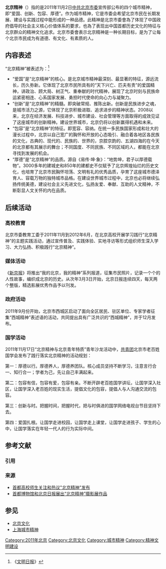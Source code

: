 {{Multiple issues|
{{Copyedit|time=2012-01-03T06:20:45+00:00}}
{{Tone|time=2022-06-24T06:47:38+00:00}}
}}
'''北京精神'''（{{lang-en|'''Beijing Spirit'''}}）指的是2011年11月2日[[中共北京市委|中共北京市委]]宣传部公布的四个城市精神，即“爱国、创新、包容、厚德”。作为城市精神，它是市委会希望北京市民在长期发展、建设与实践过程中能形成的一种品德。此精神是北京市委會為了体现了中国政府倡导的社会主义核心价值体系的要求，也為了表现出中国首都历史文化的特征与北京群众的精神文化追求。北京市委會表示北京精神是一种长期目标，是为了让每个北京市民成为有道德、有文化、有素质的人。

== 内容表述 ==
“北京精神”被表述为：<ref>《[[文明日报|文明日报]]》</ref>
* “爱国”是“北京精神”的核心。是北京城市精神最深刻、最显著的特征，源远流长，历久弥新。它体现了北京市民所具有的“天下兴亡、匹夫有责”的爱国精神，讲政治、顾大局、树正气、重奉献的时代精神，展现了北京时刻与民族命运紧密相连、心系国家发展、勇担时代使命的向心力与凝聚力。
*“创新”是“北京精神”的精髓。即突破常规、推陈出新。创新是民族进步之魂，是城市活力之源，它体现了北京积极进取、追求进步的精神状态。2008以来，北京在经济发展、科技进步、城市建设、社会管理等方面取得的成效见证了这座城市的创新精神。建设世界城市，北京仍将以创新赢得机遇和未来。
*“包容”是“北京精神”的特征。即宽容、容纳。在统一多民族国家形成和壮大的漫长过程中，北京以自己宽广的胸怀和开放的心态吸引、融合着各地区各民族的文化，古典的、现代的、民族的、世界的，京腔京韵的、五湖四海的在今天的北京都有其展示的舞台；不同国度、不同民族、不同区域的人，都能在北京寻找到发展的机会。
*“厚德”是“北京精神”的品质。源自《易传·坤·象》：“地势坤，君子以厚德载物”。3000多年的建城史和850年的建都史不仅赋予了北京辉煌灿烂的历史文化，也培育了北京市民胸怀坦荡、文明有礼的优秀品质，孕育了这座城市德泽育人、容载万物的独特城市品格。在建设世界城市过程中，北京也必将继续弘扬传统美德，建设社会主义先进文化，弘扬友爱、奉献、互助的人文精神，不断彰显人文关怀的内在品质。

== 后续活动 ==

=== 高校教育 ===
北京市委教育工委于2011年11月到2012年6月，在北京高校开展学习践行“北京精神”的主题实践活动，通过宣传普及、实践体验、实地寻访等形式组织师生深入学习、大力弘扬、积极践行“北京精神”。

=== 媒体活动 ===
《[[新京报|新京报]]》将推出“我的北京，我的精神”系列报道，征集市民照片，记录一个个的人性故事，编织成北京的历史。从次年3月3日开始，北京日报连续四天，每天两个整版，精选影展优秀作品予以刊发。

=== 政府活动 ===
2011年9月份开始，北京市西城区启动了面向全区居民、驻区单位、专家学者征集“西城精神”表述语的活动，共同提出具有广泛共识的“西城精神”，并于12月发布。

=== 国学活动 ===
2011年11月17日“北京精神与北京青年特质”青年沙龙活动中，[[中國共產主義青年團|共青团]]北京市老百姓国学会发布了践行落实北京精神的活动规划：

第一：厚德以行。厚德养人，厚德养团队。核心成员坚持不断学习，注意言行合一、知行合一；学者为己，先让自己丰满起来。

第二：包容有信，包容有爱，包容有亲。不断开辟老百姓国学讲坛，让国学深入社区，让国学深入老百姓的现实生活，提倡文化的包容，提倡人与人沟通交流的包容。

第三：创新与时。把握时间，把握时代，把与时俱进的国学网络电视台节目坚持下去。

第四：爱国扎根。让国学走进校园，让国学走上课堂，让国学走进孩子、学生的心中，让国学落实在年轻一代人的行为实际中间。
== 参考文献 ==
=== 引用 ===
{{Reflist}}

=== 来源 ===
* [http://news.cnr.cn/gnxw/201111/t20111104_508729790.shtml 首都高校师生关注和热议"北京精神"发布]{{Wayback|url=http://news.cnr.cn/gnxw/201111/t20111104_508729790.shtml |date=20140905015957 }}
* [https://web.archive.org/web/20171004190522/http://zhengwu.beijing.gov.cn/zwzt/jxbjjszt/ 首都博物馆和北京日报展出“北京精神”摄影展作品]

== 参见 ==
{{Portal box|中华人民共和国|北京}}
* [[北京文化|北京文化]]
* [[上海城市精神|上海城市精神]]

[[Category:2011年北京|Category:2011年北京]]
[[Category:北京文化|Category:北京文化]]
[[Category:城市精神|Category:城市精神]]
[[Category:精神文明建设|Category:精神文明建设]]